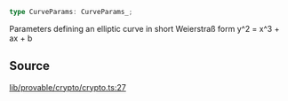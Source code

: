 ```ts
type CurveParams: CurveParams_;
```

Parameters defining an elliptic curve in short Weierstraß form
y^2 = x^3 + ax + b

## Source

[lib/provable/crypto/crypto.ts:27](https://github.com/o1-labs/o1js/blob/000b9835d52eede806be269b958c57000ff32f72/src/lib/provable/crypto/crypto.ts#L27)
